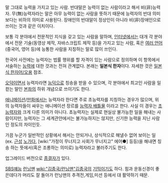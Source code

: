 말 그대로 능력을 가지고 있는 사람. 반대말은 능력이 없는 사람이라고 해서 비(非)능력자. 무(無)능력자라는 말은 아무 능력이 없는 사람을 뜻하기 때문에 능력자의 반대 의미보다는 비하의 의미로 사용된다. 장애인의 반대말이 정상인이 아니라 비(非)장애인으로 쓰이는 것과 같은 이치이다.

보통 각 분야에서 전문적인 지식을 갖고 있는 사람을 말하며, [[인터넷]]에서는 대개 각 분야에서 전문 기술(동영상 제작, 자바스크립트 제작 등)을 가지고 있는 사람, 혹은 [[폴리글롯|여러 언어]](중국어, 영어 등)에 능통한 사람을 지칭하는 말로 많이 쓰인다. 

한국어 사전에는 능력자는 법률 행위를 할 자격이 있는 사람으로 정의하며 이 항목에서 서술하는 [[능력]]에 대한 것과는 전혀 관계없다. 본래는 '''일본식 한자'''이다. 자세한 것은 [[일본식 한자어/오용]] 참조.

[[오덕]]이면서 능력자라면 [[능덕]]으로 칭송을 받을 수 있으며, 각 분야에서 최고인 사람을 일컫는 말인 [[본좌]]의 하위 개념으로 쓰이기도 한다. 

[[애니메이션]]/[[만화]]에서는 능력자라 한다면 주로 초능력자를 지칭하는 경우가 많으며, 위의 능력자들이 싸우는 애니메이션 장르를 [[능력자 배틀]]물 이라고 한다. 사실 이 경우는 [[초능력자]]와 크게 다른 의미가 아니다. 초능력자는 실제로 현실상 불가능한 일을 해내는 사람이지만, 능력자는 그 세계관안에서는 불가능하지는 않지만, 신기한 능력을 지닌 사람인 정도의 차이인듯.

가끔 누군가 일반적인 상황에서 해서는 안되거나, 상식적으로 해낼수 없어 보이는 일(ex. [[근성]] [[노가다]], [wiki:"가정이 무너지고 사회가 무너지고" 에어●] 등등)을 해내면 칭송 하는 뜻에서(혹은 조롱하는 의미로) 능력자라고 불러주기도 한다. 

업그레이드 버전으로 [[종결자]]가 있다.

[[SBS]][[예능]] [[런닝맨]] [[wiki:"김종국/런닝맨"김종국]]의 [[기믹]]이기도 하다. 힘과 운동신경이 좋은데다가 머리도 잘 돌아가 런닝맨의 추격전,게임,미션 등에서 대 활약하기 때문.
